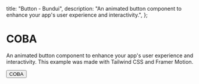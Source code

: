   title: "Button - Bundui",
  description:
    "An animated button component to enhance your app's user experience and interactivity.",
};


# COBA

An animated button component to enhance your app's user experience and interactivity. This example was made with Tailwind CSS and Framer Motion.

<Button>COBA</Button>

